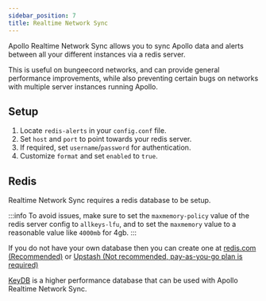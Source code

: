 ```yaml
---
sidebar_position: 7
title: Realtime Network Sync
---
```


Apollo Realtime Network Sync allows you to sync Apollo data and alerts between all your different instances via a redis server.

This is useful on bungeecord networks, and can provide general performance improvements, while also preventing certain bugs on networks with multiple server instances running Apollo.

## Setup

1. Locate `redis-alerts` in your `config.conf` file.
2. Set `host` and `port` to point towards your redis server.
3. If required, set `username`/`password` for authentication.
4. Customize `format` and set `enabled` to `true`.

## Redis

Realtime Network Sync requires a redis database to be setup.

:::info
To avoid issues, make sure to set the `maxmemory-policy` value of the redis server config to `allkeys-lfu`, and to set the `maxmemory` value to a reasonable value like `4000mb` for 4gb.
:::

If you do not have your own database then you can create one at [redis.com (Recommended)](https://redis.com/) or [Upstash (Not recommended, pay-as-you-go plan is required)](https://upstash.com/)

[KeyDB](https://docs.keydb.dev/docs/ppa-deb) is a higher performance database that can be used with Apollo Realtime Network Sync.